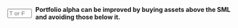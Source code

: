 ::: {.question-block}

<form onsubmit="event.preventDefault(); checkAnswerBox('module5_tf_q87','T')" style="display: flex; align-items: center; gap: 8px;">
<input type="text" id="module5_tf_q87" name="module5_tf_q87" maxlength="1" placeholder="T or F" style="width: 55px;" data-correct-answer="T" /> 
<label for="module5_tf_q87"><strong>Portfolio alpha can be improved by buying assets above the SML and avoiding those below it.</strong></label>
</form>

<div id="feedback-module5_tf_q87" class="feedback" data-status="" style="display:none;">
This is TRUE. Assets above the SML have positive alpha and improve Sharpe ratio.
</div>

:::
